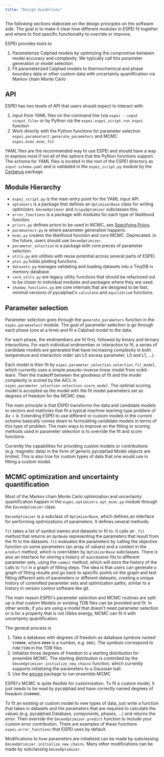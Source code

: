 ```yaml
---
title: "Design Guidelines"
---
```


The following sections elaborate on the design principles on the
software side. The goal is to make it clear how different modules in
ESPEI fit together and where to find specific functionality to override
or improve.

ESPEI provides tools to

1.  Parameterize Calphad models by optimizing the compromise between
    model accuracy and complexity. We typically call this parameter
    generation or model selection.
2.  Fit parameterized Calphad models to thermochemical and phase
    boundary data or other custom data with uncertainty quantification
    via Markov chain Monte Carlo

## API

ESPEI has two levels of API that users should expect to interact with:

1.  Input from YAML files on the command line (via
    `espei --input <input_file>` or by Python via the
    `espei.espei_script.run_espei` function
2.  Work directly with the Python functions for parameter selection
    `espei.paramselect.generate_parameters` and MCMC
    `espei.mcmc.mcmc_fit`

YAML files are the recommended way to use ESPEI and should have a way to
express most if not all of the options that the Python functions
support. The schema for YAML files is located in the root of the ESPEI
directory as `input-schema.yaml` and is validated in the
`espei_script.py` module by the
[Cerberus](http://docs.python-cerberus.org/en/stable/) package.

## Module Hierarchy

-   `espei_script.py` is the main entry point for the YAML input API.
-   `optimzers` is a package that defines an `OptimizerBase` class for
    writing optimizers. `EmceeOptimzer` and `ScipyOptimizer` subclasses
    this.
-   `error_functions` is a package with modules for each type of
    likelihood function.
-   `priors.py` defines priors to be used in MCMC, see [Specifying Priors](../how-to/specifying_priors.qmd).
-   `paramselect.py` is where parameter generation happens.
-   `mcmc.py` creates the likelihood function and runs MCMC. Deprecated.
    In the future, users should use `EmceeOptimizer`.
-   `parameter_selection` is a package with core pieces of parameter
    selection.
-   `utils.py` are utilities with reuse potential across several parts
    of ESPEI.
-   `plot.py` holds plotting functions.
-   `datasets.py` manages validating and loading datasets into a TinyDB
    in memory database.
-   `core_utils.py` are legacy utility functions that should be
    refactored out to be closer to individual modules and packages where
    they are used.
-   `shadow_functions.py` are core internals that are designed to be
    fast, minimal versions of pycalphad\'s `calculate` and `equilibrium`
    functions.

## Parameter selection

Parameter selection goes through the `generate_parameters` function in
the `espei.paramselect` module. The goal of parameter selection is go
through each phase (one at a time) and fit a Calphad model to the data.

For each phase, the endmembers are fit first, followed by binary and
ternary interactions. For each individual endmember or interaction to
fit, a series of candidate models are generated that have increasing
complexity in both temperature and interaction order (an L0 excess
parameter, L0 and L1, \...).

Each model is then fit by
`espei.parameter_selection.selection.fit_model`, which currently uses a
simple pseudo-inverse linear model from scikit-learn. Then the tradeoff
between the goodness of fit and the model complexity is scored by the
AICc in `espei.parameter_selection.selection.score_model`. The optimal
scoring model is accepted as the model with the fit model parameters set
as degrees of freedom for the MCMC step.

The main principle is that ESPEI transforms the data and candidate
models to vectors and matricies that fit a typical machine learning type
problem of $Ax = b$. Extending ESPEI to use different or custom models
in the current scheme basically comes down to formulating candidate
models in terms of this type of problem. The main ways to improve on the
fitting or scoring methods used in parameter selection is to override
the fit and score functions.

Currently the capabilities for providing custom models or contributions
(e.g. magnetic data) in the form of generic pycalphad Model objects are
limited. This is also true for custom types of data that one would use
in fitting a custom model.

## MCMC optimization and uncertainty quantification

Most of the Markov chain Monte Carlo optimization and uncertainty
quantification happen in the `espei.optimizers.opt_mcmc.py` module
through the `EmceeOptimizer` class.

`EmceeOptimizer` is a subclass of `OptimizerBase`, which defines an
interface for performing opitmizations of parameters. It defines several
methods:

`fit` takes a list of symbol names and datasets to fit to. It calls an
`_fit` method that returns an `OptNode` representing the parameters that
result from the fit to the datasets. `fit` evaluates the parameters by
calling the objective function on some parameters (an array of values)
and a context in the `predict` method, which is overridden by
`OptimizerBase` subclasses. There is also an interface for storing a
history of successive fits to different parameter sets, using the
`commit` method, which will store the history of the calls to `fit` in a
graph of fitting steps. The idea is that users can generate a graph of
fitting results and go back to specific points on the graph and test
fitting different sets of parameters or different datasets, creating a
unique history of committed parameter sets and optimization paths,
similar to a history in version control software like git.

The main reason ESPEI\'s parameter selection and MCMC routines are split
up is that custom Models or existing TDB files can be provided and fit.
In other words, if you are using a model that doesn\'t need parameter
selection or is for a property that is not Gibbs energy, MCMC can fit it
with uncertainty quantification.

The general process is

1.  Take a database with degrees of freedom as database symbols named
    `VV####`, where `####` is a number, e.g. `0001`. The symbols
    correspond to `FUNCTION` in the TDB files.
2.  Initialize those degrees of freedom to a starting distribution for
    ensemble MCMC. The starting distribution is controlled by the
    `EmceeOptimizer.initialize_new_chains` function, which currently
    supports initializing the parameters to a Gaussian ball.
3.  Use the [emcee](http://dfm.io/emcee/current/) package to run
    ensemble MCMC

ESPEI\'s MCMC is quite flexible for customization. To fit a custom
model, it just needs to be read by pycalphad and have correctly named
degrees of freedom (`VV####`).

To fit an existing or custom model to new types of data, just write a
function that takes in datasets and the parameters that are required to
calculate the values (e.g. pycalphad Database, components, phases, \...)
and returns the error. Then override the `EmceeOptimizer.predict`
function to include your custom error contribution. There are examples
of these functions `espei.error_functions` that ESPEI uses by default.

Modifications to how parameters are initialized can be made by
subclassing `EmceeOptimizer.initialize_new_chains`. Many other
modifications can be made by subclassing `EmceeOptimizer`.

